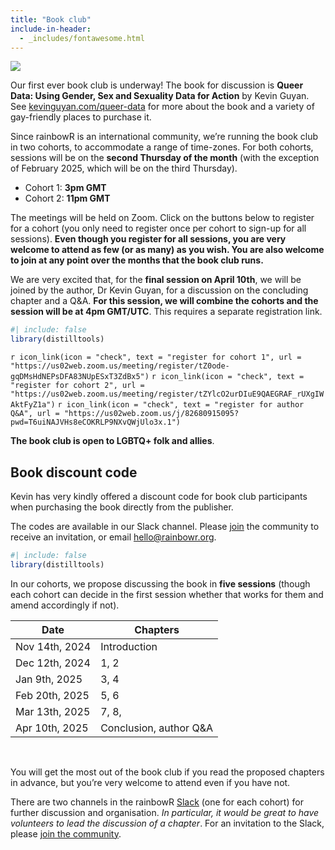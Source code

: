 ```yaml
---
title: "Book club"
include-in-header: 
  - _includes/fontawesome.html
---
```

:::{.aside}
![](images/book-club/queer-data.jpeg)
:::

Our first ever book club is underway! The book for discussion is **Queer Data: Using Gender, Sex and Sexuality Data for Action** by Kevin Guyan. See [kevinguyan.com/queer-data](https://kevinguyan.com/queer-data/){target="_blank"} for more about the book and a variety of gay-friendly places to purchase it.

Since rainbowR is an international community, we're running the book club in two cohorts, to accommodate a range of time-zones. For both cohorts, sessions will be on the **second Thursday of the month** (with the exception of February 2025, which will be on the third Thursday).

- Cohort 1: **3pm GMT**
- Cohort 2: **11pm GMT**

The meetings will be held on Zoom. Click on the buttons below to register for a cohort (you only need to register once per cohort to sign-up for all sessions). **Even though you register for all sessions, you are very welcome to attend as few (or as many) as you wish. You are also welcome to join at any point over the months that the book club runs.** 

We are very excited that, for the **final session on April 10th**, we will be joined by the author, Dr Kevin Guyan, for a discussion on the concluding chapter and a Q&A. **For this session, we will combine the cohorts and the session will be at 4pm GMT/UTC**. This requires a separate registration link.

```r
#| include: false
library(distilltools)
```

`r icon_link(icon = "check",
text = "register for cohort 1",
url = "https://us02web.zoom.us/meeting/register/tZ0ode-gqDMsHdNEPsDFA83NUpESxT3ZdBx5")`
`r icon_link(icon = "check",
text = "register for cohort 2",
url = "https://us02web.zoom.us/meeting/register/tZYlcO2urDIuE9QAEGRAF_rUXgIWAktFyZ1a")`
`r icon_link(icon = "check",
text = "register for author Q&A",
url = "https://us02web.zoom.us/j/82680915095?pwd=T6uiNAJVHs8eCOKRLP9NXvQWjUlo3x.1")`

**The book club is open to LGBTQ+ folk and allies**.

:::{.callout-note}
## Book discount code
Kevin has very kindly offered a discount code for book club participants when purchasing the book directly from the publisher. 

The codes are available in our Slack channel. Please [join](https://rainbowr.org/join) the community to receive an invitation, or email [hello@rainbowr.org](mailto:hello@rainbowr.org).
:::

```r
#| include: false
library(distilltools)
```

In our cohorts, we propose discussing the book in **five sessions** (though each cohort can decide in the first session whether that works for them and amend accordingly if not). 

| Date           | Chapters         |
|----------------|------------------|
| Nov 14th, 2024 | Introduction     |
| Dec 12th, 2024 | 1, 2             |
| Jan 9th, 2025  | 3, 4             |
| Feb 20th, 2025 | 5, 6             |
| Mar 13th, 2025 | 7, 8,            |
| Apr 10th, 2025 | Conclusion, author Q&A |

</br>

You will get the most out of the book club if you read the proposed chapters in advance, but you're very welcome to attend even if you have not.

There are two channels in the rainbowR [Slack](https://rainbowr.slack.com) (one for each cohort) for further discussion and organisation. *In particular, it would be great to have volunteers to lead the discussion of a chapter*. For an invitation to the Slack, please [join the community](https://docs.google.com/forms/d/1y7SOWE3IW-fpR_5Cd4mK-CMUpFZ-hvhY4cTj34JqTVE/){target="_blank"}.



